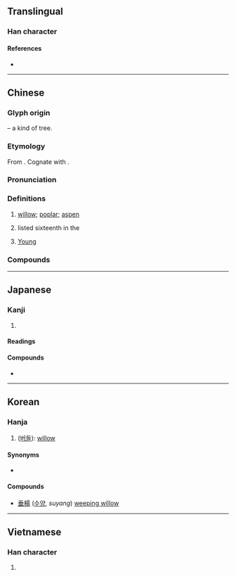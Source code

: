 {{also|杨}}
{{character info/new}}
==Translingual==

===Han character===
{{Han char|rn=75|rad=木|as=09|sn=13|four=46927|canj=DAMH|ids=⿰木昜}}

====References====
* {{Han ref|kx=0538.300|dkj=15112|dj=0926.110|hdz=21248.040|uh=694A|ud=26954|bh=B7A8|bd=47016}}

----

==Chinese==
{{zh-forms|s=杨}}

===Glyph origin===
{{Han etym}}
{{Han compound|木|昜|c1=s|c2=p|t1=tree, wood|ls=psc}} – a kind of tree.

===Etymology===
From {{inh|zh|sit-pro|*glaŋ||poplar, willow}}. Cognate with {{cog|bo|ལྕང་མ||willow}}.

===Pronunciation===
{{zh-pron
|m=yáng
|m-s=
|c=joeng4
|c-t=
|g=
|h=pfs=yòng
|j=
|mb=iô̤ng
|md=iòng
|mn=xm,qz,tw:iûⁿ/zz:iôⁿ/xm,qz,tw:chhiûⁿ/zz:chhiôⁿ/xm,qz,tw:iông/zz:iâng
|mn_note=iûⁿ/iôⁿ, chhiûⁿ/chhiôⁿ - vernacular; iông/iâng - literary
|mn-t=ion5/iên5/iang5
|mn-t_note=ion5/iên5 - vernacular; iang5 - literary
|w=
|x=
|mc=y
|oc=y
|cat=n,pn
}}

===Definitions===
{{zh-hanzi}}

# [[willow]]; [[poplar]]; [[aspen]]
# {{surname|zh|dot=,}} listed sixteenth in the ''{{w|Baijiaxing}}''
# [[Young]] {{gloss|English given name}}

===Compounds===
{{zh-der|楊梅|垂楊柳|垂楊|楊墨|楊志賣刀|水性楊花|楊泗將軍|潘楊之睦|楊花水性|楊柳腰|水楊酸|楊桃|桁楊|東門之楊|楊乃武|穿楊貫蝨|穿楊百步|穿楊|枯楊生稊|百步穿楊|白楊|楊太真|楊白頭|楊柳青|楊氏係數|楊貴妃|楊柳|楊戩|楊泗菩薩|楊花|楊白花|水楊|楊家將|楊四將軍|枯楊生華|楊枝魚|楊葉竄兒|胡楊|風裡楊花|赤楊|黃楊厄閏|響楊|章臺楊柳|青楊|銀白楊|綠楊垂柳|長楊|楊店|楊林溝|楊寨|楊家坳|楊林市|大楊樹|楊林|楊家廠|楊集|楊河|楊嶺|楊畈|曹楊|周楊|楊家浲|楊壋|楊莊|楊園|楊林橋|楊溪鋪|楊家|楊家坡|白楊坪|楊溪灣|楊家湖|楊貴店|柏楊}}

----

==Japanese==

===Kanji===
{{ja-kanji|grade=n|rs=木09}}

# {{rfdef|ja|sort=木09}}

====Readings====
{{ja-readings
|goon=よう<やう
|kanon=よう<やう
|kun=やなぎ-
}}

====Compounds====
* {{ja-r|楊枝|ようじ|gloss=toothpick}}

----

==Korean==

===Hanja===
{{ko-hanja|hangeul=양|eumhun=|rv=yang|mr=yang|y=yang}}

# ([[버들]]): [[willow]]

====Synonyms====
* {{l|ko|柳}}

====Compounds====
* [[垂楊]] ([[수양버들|수양]], ''suyang'') [[weeping willow]]

----

==Vietnamese==

===Han character===
{{vi-hantu|[[dương]], [[dàng]], [[thang]]|rs=木09}}

# {{rfdef|vi|sort=木09}}